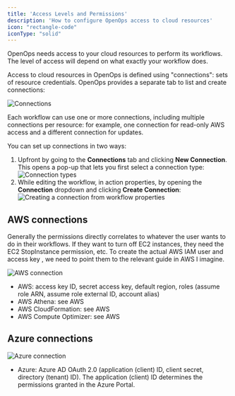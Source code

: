 ```yaml
---
title: 'Access Levels and Permissions'
description: 'How to configure OpenOps access to cloud resources'
icon: "rectangle-code"
iconType: "solid"
---
```


OpenOps needs access to your cloud resources to perform its workflows. The level of access will depend on what exactly your workflow does.

Access to cloud resources in OpenOps is defined using "connections": sets of resource credentials. OpenOps provides a separate tab to list and create connections:

![Connections](/images/access-connections.png)

Each workflow can use one or more connections, including multiple connections per resource: for example, one connection for read-only AWS access and a different connection for updates.

You can set up connections in two ways:
1. Upfront by going to the **Connections** tab and clicking **New Connection**. This opens a pop-up that lets you first select a connection type:
    ![Connection types](/images/access-connection-types.png)
2. While editing the workflow, in action properties, by opening the **Connection** dropdown and clicking **Create Connection**:
    ![Creating a connection from workflow properties](/images/access-connection-from-workflow.png)

## AWS connections

Generally the permissions directly correlates to whatever the user wants to do in their workflows. If they want to turn off EC2 instances, they need the EC2 StopInstance permission, etc.
To create the actual AWS IAM user and access key , we need to point them to the relevant guide in AWS I imagine.

![AWS connection](/images/access-aws-connection.png)

* AWS: access key ID, secret access key, default region, roles (assume role ARN, assume role external ID, account alias)
* AWS Athena: see AWS
* AWS CloudFormation: see AWS
* AWS Compute Optimizer: see AWS

## Azure connections

![Azure connection](/images/access-azure-connection.png)

* Azure: Azure AD OAuth 2.0 (application (client) ID, client secret, directory (tenant) ID). The application (client) ID determines the permissions granted in the Azure Portal.
